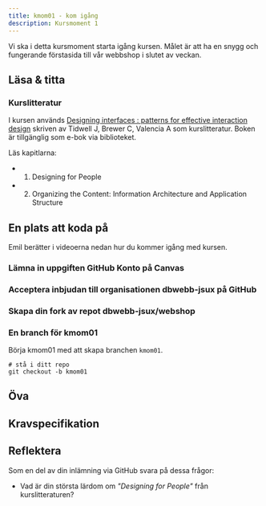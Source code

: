 ```yaml
---
title: kmom01 - kom igång
description: Kursmoment 1
---
```



Vi ska i detta kursmoment starta igång kursen. Målet är att ha en snygg och fungerande förstasida till vår webbshop i slutet av veckan.

## Läsa & titta

### Kurslitteratur

I kursen används [Designing interfaces : patterns for effective interaction design](https://go.exlibris.link/zrLb9rwc) skriven av Tidwell J, Brewer C, Valencia A som kurslitteratur. Boken är tillgänglig som e-bok via biblioteket.

Läs kapitlarna:

* 1. Designing for People
* 2. Organizing the Content: Information Architecture and Application Structure



## En plats att koda på

Emil berätter i videoerna nedan hur du kommer igång med kursen.


### Lämna in uppgiften GitHub Konto på Canvas

<YouTube posterQuality="max" id="3gNqV756YBQ" />


### Acceptera inbjudan till organisationen dbwebb-jsux på GitHub

<YouTube posterQuality="max" id="Ouv-V2BjmAs" />

### Skapa din fork av repot dbwebb-jsux/webshop

<YouTube posterQuality="max" id="a3SZH1wiHYo" />

### En branch för kmom01



Börja kmom01 med att skapa branchen `kmom01`.

```shell
# stå i ditt repo
git checkout -b kmom01
```

<YouTube posterQuality="max" id="3dck6dZEMyw" />


## Öva


## Kravspecifikation

## Reflektera

Som en del av din inlämning via GitHub svara på dessa frågor:

* Vad är din största lärdom om _"Designing for People"_ från kurslitteraturen?
